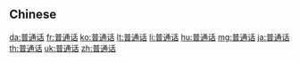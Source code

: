 {{also|普通話}}
==Chinese==
{{zh-see|普通話}}

[[da:普通话]]
[[fr:普通话]]
[[ko:普通话]]
[[lt:普通话]]
[[li:普通话]]
[[hu:普通话]]
[[mg:普通话]]
[[ja:普通话]]
[[th:普通话]]
[[uk:普通话]]
[[zh:普通话]]